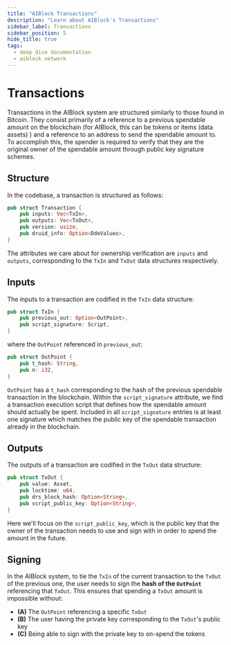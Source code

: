 ```yaml
---
title: "AIBlock Transactions"
description: "Learn about AIBlock's Transactions"
sidebar_label: Transactions
sidebar_position: 5
hide_title: true
tags:
  - deep dive documentation
  - aiblock network
---
```


# Transactions
Transactions in the AIBlock system are structured similarly to those found in Bitcoin. They consist primarily of a reference to a previous spendable amount on the blockchain (for AIBlock, this can be tokens or items (data assets) ) and a reference to an address to send the spendable amount to. To accomplish this, the spender is required to verify that they are the original owner of the spendable amount through public key signature schemes.

## Structure

In the codebase, a transaction is structured as follows:

```rust
pub struct Transaction {
    pub inputs: Vec<TxIn>,
    pub outputs: Vec<TxOut>,
    pub version: usize,
    pub druid_info: Option<DdeValues>,
}
```

The attributes we care about for ownership verification are `inputs` and `outputs`, corresponding to the `TxIn` and `TxOut` data structures respectively.

## Inputs

The inputs to a transaction are codified in the `TxIn` data structure:

```rust
pub struct TxIn {
    pub previous_out: Option<OutPoint>,
    pub script_signature: Script,
}
```

 where the `OutPoint` referenced in `previous_out`:

```rust
pub struct OutPoint {
    pub t_hash: String,
    pub n: i32,
}
```
`OutPoint` has a `t_hash` corresponding to the hash of the previous spendable transaction in the blockchain. Within the `script_signature` attribute, we find a transaction execution script that defines how the spendable amount should actually be spent. Included in all `script_signature` entries is at least one signature which matches the public key of the spendable transaction already in the blockchain.

## Outputs

The outputs of a transaction are codified in the `TxOut` data structure:

```rust
pub struct TxOut {
    pub value: Asset,
    pub locktime: u64,
    pub drs_block_hash: Option<String>,
    pub script_public_key: Option<String>,
}
```

Here we'll focus on the `script_public_key`, which is the public key that the owner of the transaction needs to use and sign with in order to spend the amount in the future.

## Signing

In the AIBlock system, to tie the `TxIn` of the current transaction to the `TxOut` of the previous one, the user needs to sign the **hash of the `OutPoint`** referencing that `TxOut`. This ensures that spending a `TxOut` amount is impossible without:

- **(A)** The `OutPoint` referencing a specific `TxOut`
- **(B)** The user having the private key corresponding to the `TxOut`'s public key
- **(C)** Being able to sign with the private key to on-spend the tokens